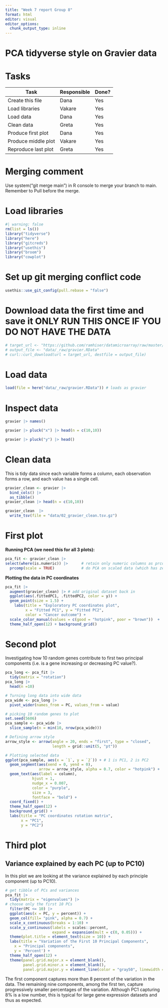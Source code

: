 ```yaml
---
title: "Week 7 report Group 8"
format: html
editor: visual
editor_options: 
  chunk_output_type: inline
---
```


# PCA tidyverse style on Gravier data

# Tasks

| Task                | Responsible | Done? |
|---------------------|-------------|-------|
| Create this file    | Dana        | Yes   |
| Load libraries      | Vakare      | Yes   |
| Load data           | Dana        | Yes   |
| Clean data          | Greta       | Yes   |
| Produce first plot  | Dana        | Yes   |
| Produce middle plot | Vakare      | Yes   |
| Reproduce last plot | Greta       | Yes   |

# Merging comment

Use system("git merge main") in R console to merge your branch to main. Remember to Pull before the merge.

# Load libraries

```r
#| warning: false
rm(list = ls())
library("tidyverse")
library("here")
library("gitcreds")
library("usethis")
library("broom")
library("cowplot")
```

# Set up git merging conflict code

```r
usethis::use_git_config(pull.rebase = "false")
```

# Download data the first time and save it ONLY RUN THIS ONCE IF YOU DO NOT HAVE THE DATA

```r
# target_url <- "https://github.com/ramhiser/datamicroarray/raw/master/data/gravier.RData"
# output_file <- "data/_raw/gravier.RData"
# curl::curl_download(url = target_url, destfile = output_file)
```

# Load data

```r
load(file = here("data/_raw/gravier.RData")) # loads as gravier
```

# Inspect data

```r
gravier |> names()
```

```r
gravier |> pluck("x") |> head(n = c(10,10))
```

```r
gravier |> pluck("y") |> head()
```

# Clean data

This is tidy data since each variable forms a column, each observation forms a row, and each value has a single cell.

```r
gravier_clean <- gravier |>
  bind_cols() |>
  as_tibble()
gravier_clean |> head(n = c(10,10))
```

```r
gravier_clean  |> 
  write_tsv(file = "data/02_gravier_clean.tsv.gz")
```

# First plot

**Running PCA (we need this for all 3 plots):**

```r
pca_fit <- gravier_clean |>
select(where(is.numeric)) |>      # retain only numeric columns as prcomp() can only work on numeric data
  prcomp(scale = TRUE)            # do PCA on scaled data (which has zero mean and unit variance for every variable i.e. every variable contributes equally to the PCA)
```

**Plotting the data in PC coordinates**

```r
pca_fit |>
  augment(gravier_clean) |> # add original dataset back in
  ggplot(aes(.fittedPC1, .fittedPC2, color = y)) + 
  geom_point(size = 1.5) +
    labs(title = "Exploratory PC coordinates plot", 
         x = "Fitted PC1", y = "Fitted PC2", 
         color = "Cancer outcome") +
  scale_color_manual(values = c(good = "hotpink", poor = "brown"))  +
  theme_half_open(12) + background_grid()
```

# Second plot

Investigating how 10 random genes contribute to first two principal components (i.e. is a gene increasing or decreasing PC value?).

```r
pca_long <- pca_fit |>
  tidy(matrix = "rotation")
pca_long |>
  head(n =10)
```

```r
# Turning long data into wide data
pca_wide <- pca_long |>
  pivot_wider(names_from = PC, values_from = value)

# picking 10 random genes to plot
set.seed(5606)
pca_sample <- pca_wide |>
  slice_sample(n = min(10, nrow(pca_wide)))

# Defining arrow style
arrow_style <- arrow(angle = 20, ends = "first", type = "closed", 
                     length = grid::unit(5, "pt"))
```

```r
# Plotting selected data
ggplot(pca_sample, aes(x = `1`, y = `2`)) + # 1 is PC1, 2 is PC2
  geom_segment(aes(xend = 0, yend = 0), 
               arrow = arrow_style, alpha = 0.7, color = "hotpink") +
  geom_text(aes(label = column),
            hjust = 1,
            nudge_x = 0.007,
            color = "purple",
            size = 3,
            fontface = "bold") +
  coord_fixed() +
  theme_half_open(12) + 
  background_grid() +
  labs(title = "PC coordinates rotation matrix",
       x = "PC1",
       y = "PC2")
```

# Third plot

## Variance explained by each PC (up to PC10)

In this plot we are looking at the variance explained by each principle component (up to PC10).

```r
# get tibble of PCs and variances
pca_fit |>
  tidy(matrix = "eigenvalues") |>
# choose only the first 10 PCs 
  filter(PC <= 10) |>
  ggplot(aes(x = PC, y = percent)) + 
  geom_col(fill= "pink", alpha = 0.7) +
  scale_x_continuous(breaks = 1:10) +
  scale_y_continuous(labels = scales::percent,
                     expand = expansion(mult = c(0, 0.05))) +
  theme(plot.title = element_text(size = 10)) + 
  labs(title = "Variation of the First 10 Principal Components",
    x = "Principal components", 
    y = 'Percent') +
  theme_half_open(12) + 
  theme(panel.grid.major.x = element_blank(),
        panel.grid.minor.x = element_blank(),
        panel.grid.major.y = element_line(color = "gray50", linewidth = 0.2))
```

The first component captures more than 8 percent of the variation in the data. The remaining nine components, among the first ten, capture progressively smaller percentages of the variation. Although PC1 capturing 8% is a low number, this is typical for large gene expression datasets and thus as expected.
